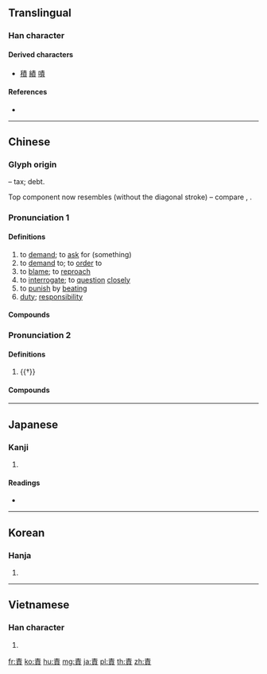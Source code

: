 {{character info/new}}
{{also|责}}
==Translingual==

===Han character===
{{Han char|rn=154|rad=貝|as=04|sn=11|four=50806|canj=QMBUC|ids=⿱龶貝}}

====Derived characters====
* [[積]] [[績]] [[嘖]]

====References====
* {{Han ref|kx=1205.190|dkj=36682|dj=1668.020|hdz=63626.020|uh=8CAC|ud=36012|bh=B364|bd=45924}}

----

==Chinese==
{{zh-forms|s=责}}

===Glyph origin===
{{Han etym}}
{{Han compound|朿|貝|ls=psc|c1=p|c2=s|t2=[[cowry]]; money}} – tax; debt.

Top component now resembles {{zh-l|*生}} (without the diagonal stroke) – compare {{zh-l|*青}}, {{zh-l|*素}}.

===Pronunciation 1===
{{zh-pron
|m=zé
|c=zaak3
|h=pfs=chit
|md=cáik
|mn=qz:chiak/tw,xm,zz:chek/qz:chit
|mn_note=chiak/chek - literary; chit - vernacular
|w=4tseq
|mc=y
|oc=y
|cat=v,n
}}

====Definitions====
{{zh-hanzi}}

# to [[demand]]; to [[ask]] for (something)
# to [[demand]] to; to [[order]] to
# to [[blame]]; to [[reproach]]
# to [[interrogate]]; to [[question]] [[closely]]
# to [[punish]] by [[beating]]
# [[duty]]; [[responsibility]]

====Compounds====
{{zh-der|塞責|但求塞責|呵責|卸責|國際責任|專責|刑事責任|悔過自責|匹夫有責|怪責|徵名責實|循名責實|引咎責躬|引咎自責|取責|嗔責|刑責|免責權|叱責|反躬自責|刻責|切責|分層負責|全責|求名責實|按名責實|敷衍塞責|指責|推諉塞責|文責自負|正名責實|無以塞責|督責|控名責實|盡責|政治責任|潦草塞責|斥責|求全責備|死有餘責|權責|民事責任|責任保險|責有攸歸|責怪|考名責實|職責|責成|貶責|詰責|責付|責任制|自責分|見責|責任感|責罵|責數|責實循名|責躬省過|責任內閣|聊以塞責|簿責|言責|責任|責善|苛責|譴責小說|責讓|責罰|領責|訓責|譴責|譙責|重責大任|重責|責難|責詰|自責|道義責任|責備|質責|罪責|責問|責無旁貸|責打|負責|責任事故|連帶責任|負責人}}

===Pronunciation 2===
{{zh-pron
|m=zhài
|c=zaai3
|dial=n
|cat=n
}}

====Definitions====
{{zh-hanzi}}

# {{†}} {{zh-original|債|[[debt]]; [[loan]]}}

====Compounds====
{{zh-der|fold=1|償責|收責}}

----

==Japanese==

===Kanji===
{{ja-kanji|grade=5|rs=貝04}}

# {{defn|lang=ja|sort=貝04}}

====Readings====
* {{ja-readings|kanyoon=[[せき]] (seki)|on=[[さい]] (sai)|kun=[[せめる]] (semeru), [[せめ]] (seme)|goon=[[しゃく]] (shaku)|kanon=[[さく]] (saku)}}

----

==Korean==

===Hanja===
{{ko-hanja|hangeul=[[책]], [[채]]|eumhun=|rv=chaek, chae|mr=ch'aek, ch'ae|y=chayk, chay}}

# {{defn|lang=ko|sort=貝04}}

----

==Vietnamese==

===Han character===
{{vi-readings|rs=貝04| hanviet = trách}}

# {{defn|lang=vi|sort=貝04}}

[[fr:責]]
[[ko:責]]
[[hu:責]]
[[mg:責]]
[[ja:責]]
[[pl:責]]
[[th:責]]
[[zh:責]]